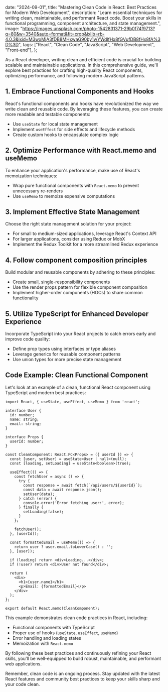 
  date: "2024-09-01",
  title: "Mastering Clean Code in React: Best Practices for Modern Web Development",
  description:
    "Learn essential techniques for writing clean, maintainable, and performant React code. Boost your skills in functional programming, component architecture, and state management.",
  image:
    "https://images.unsplash.com/photo-1542831371-29b0f74f9713?q=80&w=3540&auto=format&fit=crop&ixlib=rb-4.0.3&ixid=M3wxMjA3fDB8MHxwaG90by1wYWdlfHx8fGVufDB8fHx8fA%3D%3D",
  tags: ["React", "Clean Code", "JavaScript", "Web Development", "Front-end"],
};


As a React developer, writing clean and efficient code is crucial for building scalable and maintainable applications. In this comprehensive guide, we'll explore best practices for crafting high-quality React components, optimizing performance, and following modern JavaScript patterns.

## 1. Embrace Functional Components and Hooks

React's functional components and hooks have revolutionized the way we write clean and reusable code. By leveraging these features, you can create more readable and testable components:

- Use `useState` for local state management
- Implement `useEffect` for side effects and lifecycle methods
- Create custom hooks to encapsulate complex logic

## 2. Optimize Performance with React.memo and useMemo

To enhance your application's performance, make use of React's memoization techniques:

- Wrap pure functional components with `React.memo` to prevent unnecessary re-renders
- Use `useMemo` to memoize expensive computations

## 3. Implement Effective State Management

Choose the right state management solution for your project:

- For small to medium-sized applications, leverage React's Context API
- For larger applications, consider using Redux or MobX
- Implement the Redux Toolkit for a more streamlined Redux experience

## 4. Follow component composition principles

Build modular and reusable components by adhering to these principles:

- Create small, single-responsibility components
- Use the render props pattern for flexible component composition
- Implement higher-order components (HOCs) to share common functionality

## 5. Utilize TypeScript for Enhanced Developer Experience

Incorporate TypeScript into your React projects to catch errors early and improve code quality:

- Define prop types using interfaces or type aliases
- Leverage generics for reusable component patterns
- Use union types for more precise state management

## Code Example: Clean Functional Component

Let's look at an example of a clean, functional React component using TypeScript and modern best practices:

<CodeWindow title="CleanComponent.tsx">

```tsx
import React, { useState, useEffect, useMemo } from 'react';

interface User {
  id: number;
  name: string;
  email: string;
}

interface Props {
  userId: number;
}

const CleanComponent: React.FC<Props> = ({ userId }) => {
  const [user, setUser] = useState<User | null>(null);
  const [loading, setLoading] = useState<boolean>(true);

  useEffect(() => {
    const fetchUser = async () => {
      try {
        const response = await fetch(`/api/users/${userId}`);
        const data = await response.json();
        setUser(data);
      } catch (error) {
        console.error('Error fetching user:', error);
      } finally {
        setLoading(false);
      }
    };

    fetchUser();
  }, [userId]);

  const formattedEmail = useMemo(() => {
    return user ? user.email.toLowerCase() : '';
  }, [user]);

  if (loading) return <div>Loading...</div>;
  if (!user) return <div>User not found</div>;

  return (
    <div>
      <h1>{user.name}</h1>
      <p>Email: {formattedEmail}</p>
    </div>
  );
};

export default React.memo(CleanComponent);
```

</CodeWindow>

This example demonstrates clean code practices in React, including:

- Functional components with TypeScript
- Proper use of hooks (`useState`, `useEffect`, `useMemo`)
- Error handling and loading states
- Memoization with `React.memo`

By following these best practices and continuously refining your React skills, you'll be well-equipped to build robust, maintainable, and performant web applications.

Remember, clean code is an ongoing process. Stay updated with the latest React features and community best practices to keep your skills sharp and your code clean.